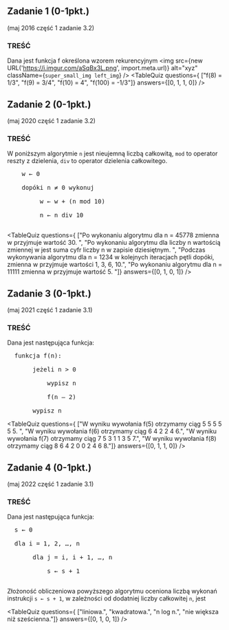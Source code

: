 
## Zadanie 1 (0-1pkt.)
(maj 2016 część 1 zadanie 3.2)

### TREŚĆ
Dana jest funkcja f określona wzorem rekurencyjnym
<img src={new URL('https://i.imgur.com/aSqBx3L.png', import.meta.url)} alt="xyz" className={`super_small_img left_img`} />
<TableQuiz 
    questions={
      ["f(8) = 1/3", 
      "f(9) = 3/4", 
      "f(10) = 4",
      "f(100) = -1/3"]} 
    answers={[0, 1, 1, 0]}
/>

## Zadanie 2 (0-1pkt.)
(maj 2020 część 1 zadanie 3.2)

### TREŚĆ
W poniższym algorytmie ``n`` jest nieujemną liczbą całkowitą, ``mod`` to operator reszty z dzielenia, ``div`` to operator dzielenia całkowitego. 
<pre>
    w ← 0 <br/>
    dopóki n ≠ 0 wykonuj <br/>
    &nbsp;&nbsp;&nbsp;&nbsp; w ← w + (n mod 10) <br/>
    &nbsp;&nbsp;&nbsp;&nbsp; n ← n div 10  <br/>
</pre>
<TableQuiz 
    questions={
      ["Po wykonaniu algorytmu dla n = 45778 zmienna w przyjmuje wartość 30. ", 
      "Po wykonaniu algorytmu dla liczby n wartością zmiennej w jest suma cyfr liczby n w zapisie dziesiętnym. ", 
      "Podczas wykonywania algorytmu dla n = 1234 w kolejnych iteracjach pętli dopóki, zmienna w przyjmuje wartości 1, 3, 6, 10.",
      "Po wykonaniu algorytmu dla n = 11111 zmienna w przyjmuje wartość 5. "]} 
    answers={[0, 1, 0, 1]}
/>

## Zadanie 3 (0-1pkt.)
(maj 2021 część 1 zadanie 3.1)

### TREŚĆ
Dana jest następująca funkcja:
<pre>
  funkcja f(n): <br/>
  &nbsp;&nbsp;&nbsp;&nbsp; jeżeli n > 0 <br/>
  &nbsp;&nbsp;&nbsp;&nbsp;&nbsp;&nbsp;&nbsp;&nbsp; wypisz n <br/>
  &nbsp;&nbsp;&nbsp;&nbsp;&nbsp;&nbsp;&nbsp;&nbsp; f(n – 2) <br/>
  &nbsp;&nbsp;&nbsp;&nbsp; wypisz n
</pre>
<TableQuiz 
    questions={
      ["W wyniku wywołania f(5) otrzymamy ciąg 5 5 5 5 5 5. ", 
      "W wyniku wywołania f(6) otrzymamy ciąg 6 4 2 2 4 6.", 
      "W wyniku wywołania f(7) otrzymamy ciąg 7 5 3 1 1 3 5 7.",
      "W wyniku wywołania f(8) otrzymamy ciąg 8 6 4 2 0 0 2 4 6 8."]} 
    answers={[0, 1, 1, 0]}
/>

## Zadanie 4 (0-1pkt.)
(maj 2022 część 1 zadanie 3.1)

### TREŚĆ
Dana jest następująca funkcja:
<pre>
  s ← 0 <br/>
  dla i = 1, 2, …, n <br/>
  &nbsp;&nbsp;&nbsp;&nbsp; dla j = i, i + 1, …, n <br/>
  &nbsp;&nbsp;&nbsp;&nbsp;&nbsp;&nbsp;&nbsp;&nbsp; s ← s + 1 <br/>
</pre>
Złożoność obliczeniowa powyższego algorytmu oceniona liczbą wykonań instrukcji
``s ← s + 1``, w zależności od dodatniej liczby całkowitej ``n``, jest 

<TableQuiz 
    questions={
      ["liniowa.", 
      "kwadratowa.", 
      "n log n.",
      "nie większa niż sześcienna."]} 
    answers={[0, 1, 0, 1]}
/>







